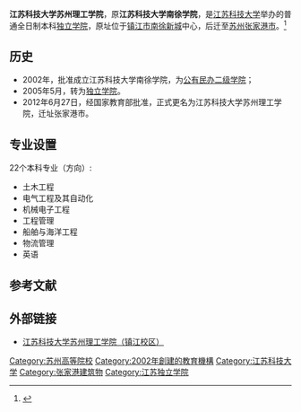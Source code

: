 {{高校
| name = 江苏科技大学苏州理工学院
| image =
| logo =
| motto =
| rector =景旭文
| type = [[独立学院|独立学院]]
| established =2002年
| location = [[中华人民共和国|中华人民共和国]][[江苏省|江苏省]][[张家港市|张家港市]]
| students =
| staff =
| campus =
| address = 长兴中路8号
| telephone = 
| area =
| sports =
| website = http://nanxu.just.edu.cn
}}

'''江苏科技大学苏州理工学院'''，原'''江苏科技大学南徐学院'''，是[[江苏科技大学|江苏科技大学]]举办的普通全日制本科[[独立学院|独立学院]]，原址位于[[镇江市|镇江市]][[南徐新城|南徐新城]]中心，后迁至[[苏州|苏州]][[张家港市|张家港市]]。<ref>{{Cite web |url=http://nanxu.just.edu.cn/xygk/index.html |title=江苏科技大学南徐学院：学院概况 |access-date=2010-09-25 |archive-date=2012-05-07 |archive-url=https://web.archive.org/web/20120507145649/http://nanxu.just.edu.cn/xygk/index.html |dead-url=yes }}</ref>

== 历史 ==
*2002年，批准成立江苏科技大学南徐学院，为[[公有民办二级学院|公有民办二级学院]]；
*2005年5月，转为[[独立学院|独立学院]]。
*2012年6月27日，经国家教育部批准，正式更名为江苏科技大学苏州理工学院，迁址张家港市。

== 专业设置 ==
22个本科专业（方向）:
* 土木工程
* 电气工程及其自动化
* 机械电子工程
* 工程管理
* 船舶与海洋工程
* 物流管理
* 英语

== 参考文献 ==
{{reflist}}
== 外部链接 ==
* [https://web.archive.org/web/20100324065419/http://nanxu.just.edu.cn/ 江苏科技大学苏州理工学院（镇江校区）]

{{Univ-stub}}

{{江苏高等院校}}
{{独立学院}}

[[Category:苏州高等院校|Category:苏州高等院校]]
[[Category:2002年創建的教育機構|Category:2002年創建的教育機構]]
[[Category:江苏科技大学|Category:江苏科技大学]]
[[Category:张家港建筑物|Category:张家港建筑物]]
[[Category:江苏独立学院|Category:江苏独立学院]]